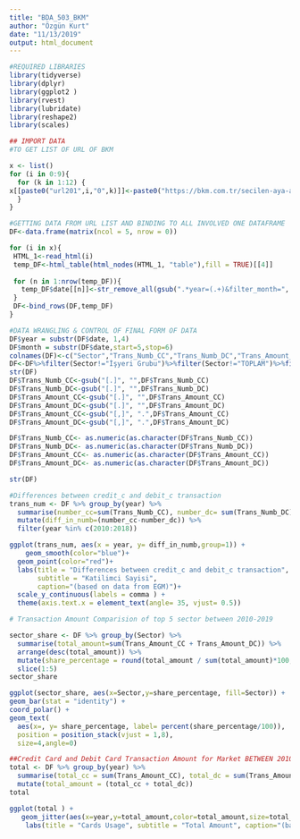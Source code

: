 ```yaml
---
title: "BDA_503_BKM"
author: "Özgün Kurt"
date: "11/13/2019"
output: html_document
---
```

```r
#REQUIRED LIBRARIES
library(tidyverse)
library(dplyr)
library(ggplot2 )
library(rvest)
library(lubridate)
library(reshape2)
library(scales)
```

```r
## IMPORT DATA
#TO GET LIST OF URL OF BKM  

x <- list()
for (i in 0:9){
  for (k in 1:12) {
x[[paste0("url201",i,"0",k)]]<-paste0("https://bkm.com.tr/secilen-aya-ait-sektorel-gelisim/?filter_year=201",i,"&filter_month=",k,"&List=Listele")
  }
}
```


```r
#GETTING DATA FROM URL LIST AND BINDING TO ALL INVOLVED ONE DATAFRAME
DF<-data.frame(matrix(ncol = 5, nrow = 0))

for (i in x){
 HTML_1<-read_html(i) 
 temp_DF<-html_table(html_nodes(HTML_1, "table"),fill = TRUE)[[4]]
 
 for (n in 1:nrow(temp_DF)){
   temp_DF$date[[n]]<-str_remove_all(gsub(".*year=(.+)&filter_month=", "\\1", i),"[A-Z]|[a-z]|&|=")
 }
 DF<-bind_rows(DF,temp_DF)
}

```

```r
#DATA WRANGLING & CONTROL OF FINAL FORM OF DATA
DF$year = substr(DF$date, 1,4)
DF$month = substr(DF$date,start=5,stop=6)
colnames(DF)<-c("Sector","Trans_Numb_CC","Trans_Numb_DC","Trans_Amount_CC","Trans_Amount_DC","date","year","month")
DF<-DF%>%filter(Sector!="İşyeri Grubu")%>%filter(Sector!="TOPLAM")%>%filter(Sector!="Lütfen listeyi görebilmek için yukarıdan tarih seçiniz.")
str(DF)
DF$Trans_Numb_CC<-gsub("[.]", "",DF$Trans_Numb_CC)
DF$Trans_Numb_DC<-gsub("[.]", "",DF$Trans_Numb_DC)
DF$Trans_Amount_CC<-gsub("[.]", "",DF$Trans_Amount_CC)
DF$Trans_Amount_DC<-gsub("[.]", "",DF$Trans_Amount_DC)
DF$Trans_Amount_CC<-gsub("[,]", ".",DF$Trans_Amount_CC)
DF$Trans_Amount_DC<-gsub("[,]", ".",DF$Trans_Amount_DC)

DF$Trans_Numb_CC<- as.numeric(as.character(DF$Trans_Numb_CC))
DF$Trans_Numb_DC<- as.numeric(as.character(DF$Trans_Numb_DC))
DF$Trans_Amount_CC<- as.numeric(as.character(DF$Trans_Amount_CC))
DF$Trans_Amount_DC<- as.numeric(as.character(DF$Trans_Amount_DC))

str(DF)
```

```r
#Differences between credit_c and debit_c transaction
trans_num <- DF %>% group_by(year) %>% 
  summarise(number_cc=sum(Trans_Numb_CC), number_dc= sum(Trans_Numb_DC)) %>%
  mutate(diff_in_numb=(number_cc-number_dc)) %>%
  filter(year %in% c(2010:2018))
```

```r
ggplot(trans_num, aes(x = year, y= diff_in_numb,group=1)) + 
    geom_smooth(color="blue")+
  geom_point(color="red")+
  labs(title = "Differences between credit_c and debit_c transaction", 
       subtitle = "Katilimci Sayisi", 
       caption="(based on data from EGM)")+
  scale_y_continuous(labels = comma ) +
  theme(axis.text.x = element_text(angle= 35, vjust= 0.5))
```

```r
# Transaction Amount Comparision of top 5 sector between 2010-2019

sector_share <- DF %>% group_by(Sector) %>% 
  summarise(total_amount=sum(Trans_Amount_CC + Trans_Amount_DC)) %>%
  arrange(desc(total_amount)) %>%
  mutate(share_percentage = round(total_amount / sum(total_amount)*100,2)) %>%
  slice(1:5)
sector_share
```

```r
ggplot(sector_share, aes(x=Sector,y=share_percentage, fill=Sector)) +
geom_bar(stat = "identity") +
coord_polar() +
geom_text(
  aes(x=, y= share_percentage, label= percent(share_percentage/100)), 
  position = position_stack(vjust = 1,8),
  size=4,angle=0)
```

```r
##Credit Card and Debit Card Transaction Amount for Market BETWEEN 2010-2018
total <- DF %>% group_by(year) %>% 
  summarise(total_cc = sum(Trans_Amount_CC), total_dc = sum(Trans_Amount_DC)) %>% 
  mutate(total_amount = (total_cc + total_dc))
total
```

```r
ggplot(total ) +
   geom_jitter(aes(x=year,y=total_amount,color=total_amount,size=total_amount)) +
    labs(title = "Cards Usage", subtitle = "Total Amount", caption="(based on data from BKM)", y="Tot. Credit+Debit Card Use (in Mio)", x="Year") +scale_y_continuous()

  


```

